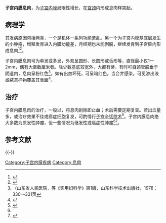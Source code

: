 {{Infobox disease
 | Name           = 子宫内膜息肉
 | Image          = Nucleated_red_blood_cells_-_endometrial_polyp_-_low_mag.jpg
 | Caption        = 显微镜下的子宫内膜息肉
 | DiseasesDB     = 
 | ICD10          = {{ICD10|N|84|0|n|80}}
 | ICD9           = {{ICD9|621}}
 | ICDO           = 
 | OMIM           = 
 | MedlinePlus    = 
 | eMedicineSubj  = 
 | eMedicineTopic = 
 | MeshID         = 
}}
'''子宫内膜息肉'''，为[[子宫内膜|子宫内膜]]局限性增长，在[[宫颈|宫颈]]内形成息肉样突起。

==病理学==
其发病原因包括两类，一个是机体一系列功能紊乱。另一个为子宫内膜基底层发生的小肿瘤，增殖发育进入内膜功能差，月经期也未能剥脱，继续发育到子宫腔内形成息肉<ref name=PGU>
{{cite book |author=Jane A. Bates |title=Practical Gynaecological Ultrasound |publisher=Cambridge University Press |location=Cambridge, UK |year=1997 |pages= |isbn=1-900151-51-0 |oclc= |doi= |accessdate=}}</ref><ref name="Mayo">{{cite web
  | title =Uterine polyps
  | publisher =MayoClinic.com
  | date =2006-04-27
  | url =http://www.mayoclinic.com/health/uterine-polyps/DS00699/DSECTION=1
  | accessdate =2013-10-27
  | archive-date =2012-07-10
  | archive-url =https://www.webcitation.org/693tCfRlQ?url=http://www.mayoclinic.com/health/uterine-polyps/DS00699
  | dead-url =no
  }}</ref>。

子宫内膜息肉可为单发或多发，外观呈圆形、长圆形或舌形等，直径最小仅1—2mm，偶有大至数厘米者。除少数基底较宽外，大都有蒂，有时可自颈管脱垂于阴道内，息肉呈粉红色<ref>（山东省人民医院，等《实用妇科学》第1版，山东科学技术出版社，1978：330～331页</ref>。如有出血坏死，可呈暗红色。当合并感染，可见渗出液或脓苔样物覆盖其表面<ref name="BBC">{{cite web
  | last =Macnair
  | first =Trisha
  | title =Ask the doctor – Uterine polyps
  | publisher =[[BBC|BBC]] Health
  | url =http://www.bbc.co.uk/health/ask_the_doctor/uterinepolyp.shtml
  | accessdate =2007-10-21
  | archive-date =2010-01-13
  | archive-url =https://web.archive.org/web/20100113134241/http://www.bbc.co.uk/health/ask_the_doctor/uterinepolyp.shtml
  | dead-url =no
  }}</ref>。

==治疗==
子宫内膜息肉的治疗，一般以{{link-en|刮宫术|curettage}}，将息肉刮除即止血；术后需要定期复查。若出血量多，或治疗效果不佳或癌症细胞复发，可酌情行[[子宫全切除术|子宫全切除术]]<ref name="UCSF">{{cite web
 |title       = Uterine bleeding – Signs and Symptoms
 |publisher   = [[UCSF_Medical_Center|UCSF Medical Center]]
 |date        = 2007-05-08
 |url         = http://www.ucsfhealth.org/adult/medical_services/womens_health/gynecology/conditions/ubleed/signs.html
 |accessdate  = 2007-10-20
 |deadurl     = yes
 |archiveurl  = https://web.archive.org/web/20080411022146/http://www.ucsfhealth.org/adult/medical_services/womens_health/gynecology/conditions/ubleed/signs.html
 |archivedate = 2008-04-11
}}</ref>。子宫内膜息肉绝大多数为原发性肿瘤，但一些情况为继发性或癌症性肿瘤<ref name="PGU" /><ref name="Mayo">
{{cite web
  | title =Uterine polyps
  | publisher =MayoClinic.com
  | date =2006-04-27
  | url =http://www.mayoclinic.com/health/uterine-polyps/DS00699/DSECTION=1
}}</ref>。

== 参考文献 ==
{{Reflist|2}}

{{-}}
{{女性盆腔和生殖器疾病}}

[[Category:子宫内膜疾病|Category:子宫内膜疾病]]
[[Category:息肉|Category:息肉]]